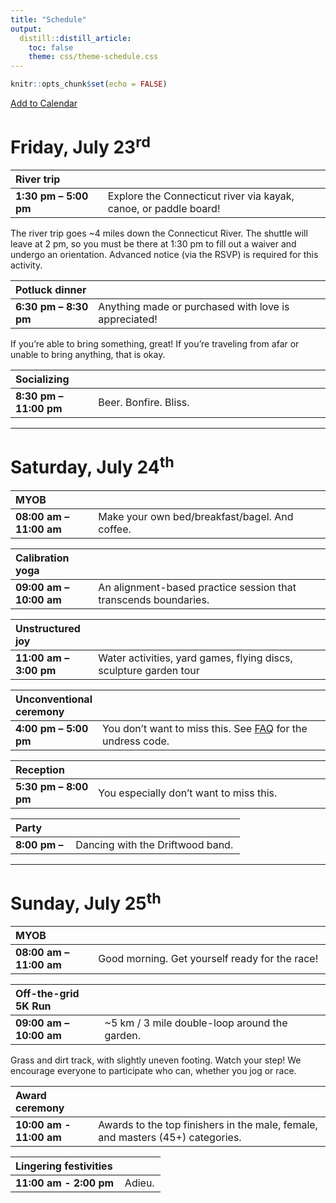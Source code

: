 ```yaml
---
title: "Schedule"
output: 
  distill::distill_article:
    toc: false
    theme: css/theme-schedule.css
---
```


```r
knitr::opts_chunk$set(echo = FALSE)
```

[Add to Calendar](https://calendar.google.com/calendar/u/0?cid=dm5iMWk2aGlsMjJqazljajYxcGZxdTR0ZXNAZ3JvdXAuY2FsZW5kYXIuZ29vZ2xlLmNvbQ)

# Friday, July 23^rd^

| River trip     |                                              |
|:------------------|----------------------------------------------|
| **1:30 pm -- 5:00 pm** | Explore the Connecticut river via kayak, canoe, or paddle board! |

<aside>
The river trip goes ~4 miles down the Connecticut River. The shuttle will leave at 2 pm, so you must be there at 1:30 pm to fill out a waiver and undergo an orientation. Advanced notice (via the RSVP) is required for this activity.
</aside>


| Potluck dinner    |                                                      |
|:------------------|------------------------------------------------------|
| **6:30 pm -- 8:30 pm** | Anything made or purchased with love is appreciated!|

<aside>

If you're able to bring something, great! If you're traveling from afar or unable to bring anything, that is okay.
</aside>

| Socializing       |                                                      |
|:------------------|------------------------------------------------------|
| **8:30 pm -- 11:00 pm** | Beer. Bonfire. Bliss.                                |

------------------------------------------------------------------------

# Saturday, July 24^th^

| MYOB              |                                                      |
|:------------------|------------------------------------------------------|
| **08:00 am -- 11:00 am** | Make your own bed/breakfast/bagel. And coffee.|

| Calibration yoga  |                                                      |
|:------------------|------------------------------------------------------|
| **09:00 am -- 10:00 am** | An alignment-based practice session that transcends boundaries. |

| Unstructured joy  |                                                      |
|:------------------|------------------------------------------------------|
| **11:00 am -- 3:00 pm** | Water activities, yard games, flying discs, sculpture garden tour |

| Unconventional ceremony |                                                |
|:------------------|------------------------------------------------------|
| **4:00 pm -- 5:00 pm** | You don't want to miss this. See [FAQ](faq) for the undress code. |

| Reception         |                                                      |
|:------------------|------------------------------------------------------|
| **5:30 pm -- 8:00 pm** | You especially don't want to miss this. |

| Party      |                                                      |
|:------------------|------------------------------------------------------|
| **8:00 pm -- **      | Dancing with the Driftwood band.                    |


------------------------------------------------------------------------

# Sunday, July 25^th^

| MYOB              |                                                      |
|:------------------|------------------------------------------------------|
| **08:00 am -- 11:00 am** | Good morning. Get yourself ready for the race!       |

| Off-the-grid 5K Run |                                                      |
|:---------------------|------------------------------------------------------|
| **09:00 am -- 10:00 am**  | ~5 km / 3 mile double-loop around the garden. |

<aside>
Grass and dirt track, with slightly uneven footing. Watch your step! We encourage everyone to participate who can, whether you jog or race.
</aside> 

| Award ceremony    |                                                      |
|:------------------|------------------------------------------------------|
| **10:00 am - 11:00 am** | Awards to the top finishers in the male, female, and masters (45+) categories. |

| Lingering festivities |                                                      |
|:-----------------------|---------|
| **11:00 am - 2:00 pm** | Adieu. |
